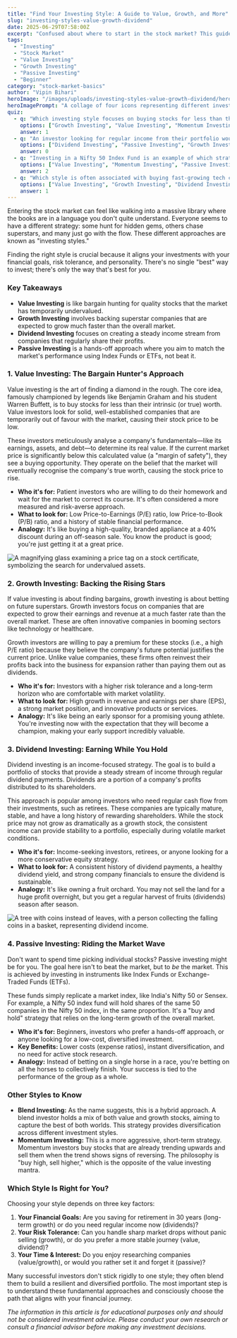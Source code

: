 ```yaml
---
title: "Find Your Investing Style: A Guide to Value, Growth, and More"
slug: "investing-styles-value-growth-dividend"
date: 2025-06-29T07:58:00Z
excerpt: "Confused about where to start in the stock market? This guide breaks down the most popular investing styles in India—Value, Growth, Dividend, and Passive—to help you find the right fit for your financial goals."
tags:
  - "Investing"
  - "Stock Market"
  - "Value Investing"
  - "Growth Investing"
  - "Passive Investing"
  - "Beginner"
category: "stock-market-basics"
author: "Vipin Bihari"
heroImage: "/images/uploads/investing-styles-value-growth-dividend/hero-image.jpg"
heroImagePrompt: "A collage of four icons representing different investment styles: a magnifying glass for value, a rocket for growth, a coin-dropping tree for dividend, and a balanced scale for passive investing."
quiz:
  - q: "Which investing style focuses on buying stocks for less than their real worth?"
    options: ["Growth Investing", "Value Investing", "Momentum Investing"]
    answer: 1
  - q: "An investor looking for regular income from their portfolio would likely prefer which style?"
    options: ["Dividend Investing", "Passive Investing", "Growth Investing"]
    answer: 0
  - q: "Investing in a Nifty 50 Index Fund is an example of which strategy?"
    options: ["Value Investing", "Momentum Investing", "Passive Investing"]
    answer: 2
  - q: "Which style is often associated with buying fast-growing tech companies?"
    options: ["Value Investing", "Growth Investing", "Dividend Investing"]
    answer: 1
---
```


Entering the stock market can feel like walking into a massive library where the books are in a language you don't quite understand. Everyone seems to have a different strategy: some hunt for hidden gems, others chase superstars, and many just go with the flow. These different approaches are known as "investing styles."

Finding the right style is crucial because it aligns your investments with your financial goals, risk tolerance, and personality. There's no single "best" way to invest; there's only the way that's best for *you*.

### Key Takeaways

*   **Value Investing** is like bargain hunting for quality stocks that the market has temporarily undervalued.
*   **Growth Investing** involves backing superstar companies that are expected to grow much faster than the overall market.
*   **Dividend Investing** focuses on creating a steady income stream from companies that regularly share their profits.
*   **Passive Investing** is a hands-off approach where you aim to match the market's performance using Index Funds or ETFs, not beat it.

### 1. Value Investing: The Bargain Hunter's Approach

Value investing is the art of finding a diamond in the rough. The core idea, famously championed by legends like Benjamin Graham and his student Warren Buffett, is to buy stocks for less than their intrinsic (or true) worth. Value investors look for solid, well-established companies that are temporarily out of favour with the market, causing their stock price to be low.

These investors meticulously analyse a company's fundamentals—like its earnings, assets, and debt—to determine its real value. If the current market price is significantly below this calculated value (a "margin of safety"), they see a buying opportunity. They operate on the belief that the market will eventually recognise the company's true worth, causing the stock price to rise.

*   **Who it's for:** Patient investors who are willing to do their homework and wait for the market to correct its course. It's often considered a more measured and risk-averse approach.
*   **What to look for:** Low Price-to-Earnings (P/E) ratio, low Price-to-Book (P/B) ratio, and a history of stable financial performance.
*   **Analogy:** It's like buying a high-quality, branded appliance at a 40% discount during an off-season sale. You know the product is good; you're just getting it at a great price.

![A magnifying glass examining a price tag on a stock certificate, symbolizing the search for undervalued assets.](/images/uploads/investing-styles-value-growth-dividend/value-investing.png)

### 2. Growth Investing: Backing the Rising Stars

If value investing is about finding bargains, growth investing is about betting on future superstars. Growth investors focus on companies that are expected to grow their earnings and revenue at a much faster rate than the overall market. These are often innovative companies in booming sectors like technology or healthcare.

Growth investors are willing to pay a premium for these stocks (i.e., a high P/E ratio) because they believe the company's future potential justifies the current price. Unlike value companies, these firms often reinvest their profits back into the business for expansion rather than paying them out as dividends.

*   **Who it's for:** Investors with a higher risk tolerance and a long-term horizon who are comfortable with market volatility.
*   **What to look for:** High growth in revenue and earnings per share (EPS), a strong market position, and innovative products or services.
*   **Analogy:** It's like being an early sponsor for a promising young athlete. You're investing now with the expectation that they will become a champion, making your early support incredibly valuable.

### 3. Dividend Investing: Earning While You Hold

Dividend investing is an income-focused strategy. The goal is to build a portfolio of stocks that provide a steady stream of income through regular dividend payments. Dividends are a portion of a company's profits distributed to its shareholders.

This approach is popular among investors who need regular cash flow from their investments, such as retirees. These companies are typically mature, stable, and have a long history of rewarding shareholders. While the stock price may not grow as dramatically as a growth stock, the consistent income can provide stability to a portfolio, especially during volatile market conditions.

*   **Who it's for:** Income-seeking investors, retirees, or anyone looking for a more conservative equity strategy.
*   **What to look for:** A consistent history of dividend payments, a healthy dividend yield, and strong company financials to ensure the dividend is sustainable.
*   **Analogy:** It's like owning a fruit orchard. You may not sell the land for a huge profit overnight, but you get a regular harvest of fruits (dividends) season after season.

![A tree with coins instead of leaves, with a person collecting the falling coins in a basket, representing dividend income.](/images/uploads/investing-styles-value-growth-dividend/dividend-investing.png)

### 4. Passive Investing: Riding the Market Wave

Don't want to spend time picking individual stocks? Passive investing might be for you. The goal here isn't to beat the market, but to *be* the market. This is achieved by investing in instruments like Index Funds or Exchange-Traded Funds (ETFs).

These funds simply replicate a market index, like India's Nifty 50 or Sensex. For example, a Nifty 50 index fund will hold shares of the same 50 companies in the Nifty 50 index, in the same proportion. It's a "buy and hold" strategy that relies on the long-term growth of the overall market.

*   **Who it's for:** Beginners, investors who prefer a hands-off approach, or anyone looking for a low-cost, diversified investment.
*   **Key Benefits:** Lower costs (expense ratios), instant diversification, and no need for active stock research.
*   **Analogy:** Instead of betting on a single horse in a race, you're betting on all the horses to collectively finish. Your success is tied to the performance of the group as a whole.

### Other Styles to Know

*   **Blend Investing:** As the name suggests, this is a hybrid approach. A blend investor holds a mix of both value and growth stocks, aiming to capture the best of both worlds. This strategy provides diversification across different investment styles.
*   **Momentum Investing:** This is a more aggressive, short-term strategy. Momentum investors buy stocks that are already trending upwards and sell them when the trend shows signs of reversing. The philosophy is "buy high, sell higher," which is the opposite of the value investing mantra.

### Which Style Is Right for You?

Choosing your style depends on three key factors:

1.  **Your Financial Goals:** Are you saving for retirement in 30 years (long-term growth) or do you need regular income now (dividends)?
2.  **Your Risk Tolerance:** Can you handle sharp market drops without panic selling (growth), or do you prefer a more stable journey (value, dividend)?
3.  **Your Time & Interest:** Do you enjoy researching companies (value/growth), or would you rather set it and forget it (passive)?

Many successful investors don't stick rigidly to one style; they often blend them to build a resilient and diversified portfolio. The most important step is to understand these fundamental approaches and consciously choose the path that aligns with your financial journey.

*The information in this article is for educational purposes only and should not be considered investment advice. Please conduct your own research or consult a financial advisor before making any investment decisions.*